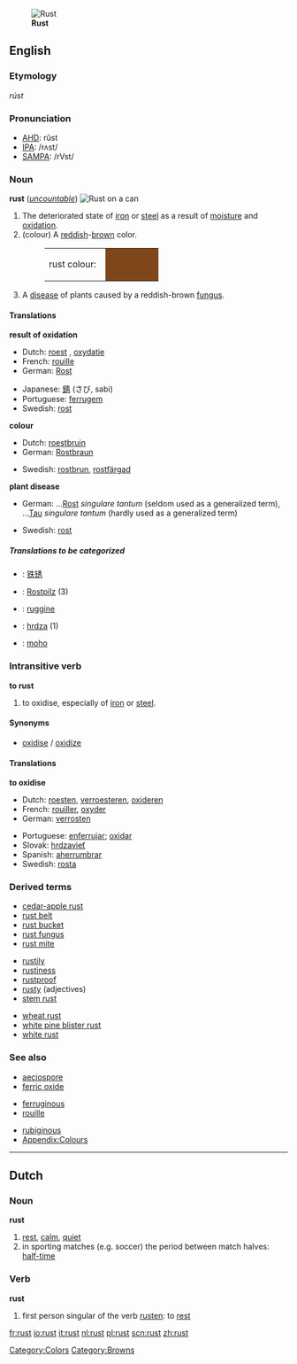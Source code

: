 {{wikipedia}}
[[Image:2006-01-14 Rust and dirt.jpg|thumb|right|'''Rust''']]
==English==

===Etymology===
{{OE.}} ''rúst''

===Pronunciation===
*[[w:AHD|AHD]]: rŭst
*[[w:IPA|IPA]]: /rʌst/
*[[w:SAMPA|SAMPA]]: /rVst/

===Noun===
'''rust''' (''[[uncountable]]'')
[[Image:Rost Dose.jpg|thumb|right|'''Rust''' on a can]]
#The deteriorated state of [[iron]] or [[steel]] as a result of [[moisture]] and [[oxidation]].
#(colour) A [[reddish]]-[[brown]] color.
#:<table><tr><td>rust colour: &nbsp;</td><td bgcolor="#80461B" width="80">&nbsp; </td></tr></table>
#A [[disease]] of plants caused by a reddish-brown [[fungus]].

====Translations====
'''result of oxidation'''
{{top}}
*Dutch: [[roest]] {{m}}, [[oxydatie]] {{f}}
*French: [[rouille]] {{f}}
*German: [[Rost]] {{m}}
{{mid}}
*Japanese: [[錆]] (さび, sabi)
*Portuguese: [[ferrugem]]
*Swedish: [[rost]]
{{bottom}}

'''colour'''
{{top}}
*Dutch: [[roestbruin]] {{n}}
*German: [[Rostbraun]] {{n}} 
{{mid}}
*Swedish: [[rostbrun]], [[rostfärgad]]
{{bottom}}

'''plant disease'''
{{top}}
*German: &hellip;[[Rost]] {{m}} ''singulare tantum'' (seldom used as a generalized term), &hellip;[[Tau]] {{m}} ''singulare tantum'' (hardly used as a generalized term)
{{mid}}
*Swedish: [[rost]]
{{bottom}}

=====Translations to be categorized=====
{{checktrans}}
<!--Remove this section once all of the translations below have been moved into the tables above.-->
*{{ttbc|Chinese}}: [[铁锈]]
*{{ttbc|German}}: [[Rostpilz]] {{m}} (3)
*{{ttbc|Italian}}: [[ruggine]] {{f}}
*{{ttbc|Slovak}}: [[hrdza]] {{f}} (1)
*{{ttbc|Spanish}}: [[moho]] {{m}}

===Intransitive verb===
'''to rust'''

# to oxidise, especially of [[iron]] or [[steel]].

====Synonyms====
*[[oxidise]] / [[oxidize]]

====Translations====
'''to oxidise'''
{{top}}
*Dutch: [[roesten]], [[verroesteren]], [[oxideren]]
*French: [[rouiller]], [[oxyder]]
*German: [[verrosten]]
{{mid}}
*Portuguese: [[enferrujar]]; [[oxidar]]
*Slovak: [[hrdzavieť]]
*Spanish: [[aherrumbrar]]
*Swedish: [[rosta]]
{{bottom}}

===Derived terms===
{{top3}}
*[[cedar-apple rust]]
*[[rust belt]]
*[[rust bucket]]
*[[rust fungus]]
*[[rust mite]]
{{mid3}}
*[[rustily]]
*[[rustiness]]
*[[rustproof]]
*[[rusty]] (adjectives)
*[[stem rust]]
{{mid3}}
*[[wheat rust]]
*[[white pine blister rust]]
*[[white rust]]
{{bottom}}

===See also===
{{top3}}
*[[aeciospore]]
*[[ferric oxide]]
{{mid3}}
*[[ferruginous]]
*[[rouille]]
{{mid3}}
*[[rubiginous]]
*[[Wiktionary_Appendix:Colours|Appendix:Colours]]
{{bottom}}

[[Category:Colors]]
[[Category:Browns]]

----
==Dutch==
===Noun===
'''rust'''

#[[rest]], [[calm]], [[quiet]]
#in sporting matches (e.g. soccer) the period between match halves: [[half-time]]

===Verb===
'''rust'''

#first person singular of the verb [[rusten]]: to [[rest]]

[[fr:rust]]
[[io:rust]]
[[it:rust]]
[[nl:rust]]
[[pl:rust]]
[[scn:rust]]
[[zh:rust]]